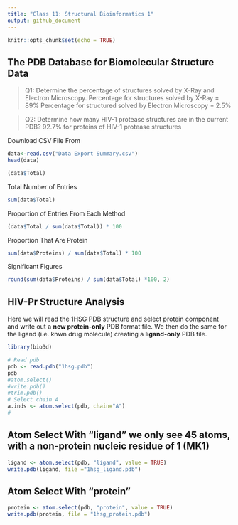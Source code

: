 ```yaml
---
title: "Class 11: Structural Bioinformatics 1"
output: github_document
---
```


```r
knitr::opts_chunk$set(echo = TRUE)
```

## The PDB Database for Biomolecular Structure Data

> Q1: Determine the percentage of structures solved by X-Ray and Electron Microscopy.
    Percentage for structures solved by X-Ray = 89%
    Percentage for structured solved by Electron Microscopy = 2.5%
  
> Q2: Determine how many HIV-1 protease structures are in the current PDB?
      92.7% for proteins of HIV-1 protease structures

Download CSV File From 

```r
data<-read.csv("Data Export Summary.csv")
head(data)
```

```r
(data$Total)
```
Total Number of Entries
```r
sum(data$Total)
```
Proportion of Entries From Each Method
```r
(data$Total / sum(data$Total)) * 100
```

Proportion That Are Protein
```r
sum(data$Proteins) / sum(data$Total) * 100
```

Significant Figures
```r
round(sum(data$Proteins) / sum(data$Total) *100, 2)
```

## HIV-Pr Structure Analysis

Here we will read the 1HSG PDB structure and select protein component and write out a **new protein-only** PDB format file. We then do the same for the ligand (i.e. knwn drug molecule) creating a **ligand-only** PDB file.

```r
library(bio3d)
```

```r
# Read pdb
pdb <- read.pdb("1hsg.pdb")
pdb
#atom.select()
#write.pdb()
#trim.pdb()
# Select chain A
a.inds <- atom.select(pdb, chain="A")
#
```

## Atom Select With "ligand" we only see 45 atoms, with a non-protein nucleic residue of 1 (MK1)
```r
ligand <- atom.select(pdb, "ligand", value = TRUE)
write.pdb(ligand, file ="1hsg_ligand.pdb")
```

## Atom Select With "protein"
```r
protein <- atom.select(pdb, "protein", value = TRUE)
write.pdb(protein, file = "1hsg_protein.pdb")
```




